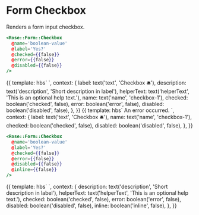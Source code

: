 
<Meta title="Rose/Form/Checkbox" component="Form/Checkbox" />

# Form Checkbox

Renders a form input checkbox.

```handlebars
<Rose::Form::Checkbox
  @name='boolean-value'
  @label='Yes?'
  @checked={{false}}
  @error={{false}}
  @disabled={{false}}
/>
```

<Preview>
  <Story name="Basic Checkbox" height="10rem">
    {{
      template: hbs`
      <Rose::Form::Checkbox
        @name={{name}}
        @label={{label}}
        @description={{description}}
        @helperText={{helperText}}
        @checked={{checked}}
        @error={{error}}
        @disabled={{disabled}}
        />
    `,
      context: {
        label: text('text', 'Checkbox 🛎'),
        description: text('description', 'Short description in label'),
        helperText: text('helperText', 'This is an optional help text.'),
        name: text('name', 'checkbox-1'),
        checked: boolean('checked', false),
        error: boolean('error', false),
        disabled: boolean('disabled', false),
      },
    }}
  </Story>
</Preview>

<Preview>
  <Story name="Checkbox with errors" height="10rem">
    {{
      template: hbs`
      <Rose::Form::Checkbox
        @name={{name}}
        @label={{label}}
        @checked={{checked}}
        @error={{true}}
        @disabled={{disabled}}
        as |field|
      >
        <field.errors as |errors|>
          <errors.message>An error occurred.</errors.message>
        </field.errors>
      </Rose::Form::Checkbox>
    `,
      context: {
        label: text('text', 'Checkbox 🛎'),
        name: text('name', 'checkbox-1'),
        checked: boolean('checked', false),
        disabled: boolean('disabled', false),
      },
    }}
  </Story>
</Preview>

```handlebars
<Rose::Form::Checkbox
  @name='boolean-value'
  @label='Yes?'
  @checked={{false}}
  @error={{false}}
  @disabled={{false}}
  @inline={{false}}
/>
```

<Preview>
  <Story name="Checkbox with inline style" height="10rem">
    {{
      template: hbs`
      <Rose::Form::Checkbox
        @name='checkbox-1'
        @label='Checkbox1 🛎'
        @description={{description}}
        @helperText={{helperText}}
        @checked={{checked}}
        @error={{error}}
        @disabled={{disabled}}
        @inline={{inline}}
        />
      <Rose::Form::Checkbox
        @name='checkbox-2'
        @label='Checkbox2 🛎'
        @description={{description}}
        @helperText={{helperText}}
        @checked={{checked}}
        @error={{error}}
        @disabled={{disabled}}
        @inline={{inline}}
        />
      <Rose::Form::Checkbox
        @name='checkbox-3'
        @label='Checkbox3 🛎'
        @description={{description}}
        @helperText={{helperText}}
        @checked={{checked}}
        @error={{error}}
        @disabled={{disabled}}
        @inline={{inline}}
        />
    `,
      context: {
        description: text('description', 'Short description in label'),
        helperText: text('helperText', 'This is an optional help text.'),
        checked: boolean('checked', false),
        error: boolean('error', false),
        disabled: boolean('disabled', false),
        inline: boolean('inline', false),
      },
    }}
</Story>
</Preview>
